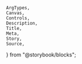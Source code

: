     ArgTypes,
    Canvas,
    Controls,
    Description,
    Title,
    Meta,
    Story,
    Source,
} from "@storybook/blocks";


<Meta of={stories} />
<Title of={stories} />
<Description of={CheckboxGroup} />

## Example

<Canvas
    sourceState="shown"
    of={stories.Default}
/>

## Props

<ArgTypes of={CheckboxGroup} />
